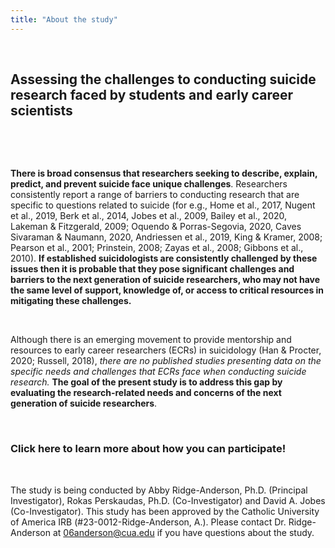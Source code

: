 ```yaml
---
title: "About the study"
---
```


<br>

## **Assessing the challenges to conducting suicide research faced by students and early career scientists**

<br>

<br>

**There is broad consensus that researchers seeking to describe, explain, predict, and prevent suicide face unique challenges**. Researchers consistently report a range of barriers to conducting research that are specific to questions related to suicide (for e.g., Home et al., 2017, Nugent et al., 2019, Berk et al., 2014, Jobes et al., 2009, Bailey et al., 2020, Lakeman & Fitzgerald, 2009; Oquendo & Porras-Segovia, 2020, Caves Sivaraman & Naumann, 2020, Andriessen et al., 2019, King & Kramer, 2008; Pearson et al., 2001; Prinstein, 2008; Zayas et al., 2008; Gibbons et al., 2010). **If established suicidologists are consistently challenged by these issues then it is probable that they pose significant challenges and barriers to the next generation of suicide researchers, who may not have the same level of support, knowledge of, or access to critical resources in mitigating these challenges.**

<br>

Although there is an emerging movement to provide mentorship and resources to early career researchers (ECRs) in suicidology (Han & Procter, 2020; Russell, 2018), *there are no published studies presenting data on the specific needs and challenges that ECRs face when conducting suicide research.* **The goal of the present study is to address this gap by evaluating the research-related needs and concerns of the next generation of suicide researchers**.

<br>

### Click here to learn more about how you can participate!

<br>

The study is being conducted by Abby Ridge-Anderson, Ph.D. (Principal Investigator), Rokas Perskaudas, Ph.D. (Co-Investigator) and David A. Jobes (Co-Investigator). This study has been approved by the Catholic University of America IRB (#23-0012-Ridge-Anderson, A.). Please contact Dr. Ridge-Anderson at [06anderson\@cua.edu](mailto:06anderson@cua.edu){.email} if you have questions about the study.
